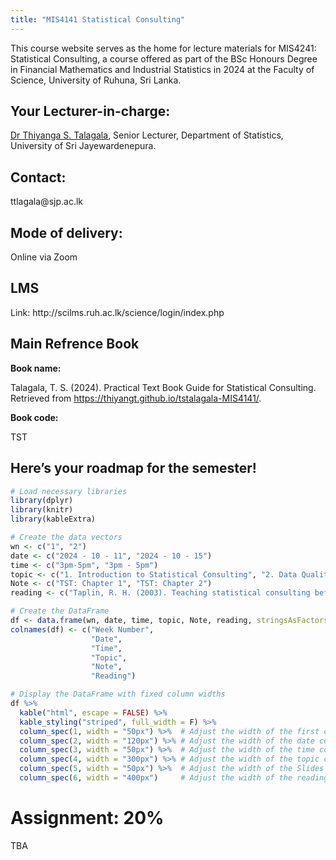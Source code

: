 ```yaml
---
title: "MIS4141 Statistical Consulting"
---
```


This course website serves as the home for lecture materials for MIS4241: Statistical Consulting, a course offered as part of the BSc Honours Degree in Financial Mathematics and Industrial Statistics in 2024 at the Faculty of Science, University of Ruhuna, Sri Lanka.

## Your Lecturer-in-charge:

[Dr Thiyanga S. Talagala](https://thiyanga.netlify.app/), Senior Lecturer, Department of Statistics, University of Sri Jayewardenepura.

## Contact:

ttlagala\@sjp.ac.lk

## Mode of delivery:

Online via Zoom

## LMS

Link: http://scilms.ruh.ac.lk/science/login/index.php

## Main Refrence Book

**Book name:**

Talagala, T. S. (2024). Practical Text Book Guide for Statistical Consulting. Retrieved from <https://thiyangt.github.io/tstalagala-MIS4141/>.

**Book code:**

TST

## Here’s your roadmap for the semester!

```r
# Load necessary libraries
library(dplyr)
library(knitr)
library(kableExtra)

# Create the data vectors
wn <- c("1", "2")
date <- c("2024 - 10 - 11", "2024 - 10 - 15")
time <- c("3pm-5pm", "3pm - 5pm")
topic <- c("1. Introduction to Statistical Consulting", "2. Data Quality Analysis with R")
Note <- c("TST: Chapter 1", "TST: Chapter 2")
reading <- c("Taplin, R. H. (2003). Teaching statistical consulting before statistical methodology. Australian & New Zealand Journal of Statistics, 45(2), 141-152.", "", "[dlookr](https://choonghyunryu.github.io/dlookr/)")

# Create the DataFrame
df <- data.frame(wn, date, time, topic, Note, reading, stringsAsFactors = FALSE)
colnames(df) <- c("Week Number",
                  "Date",
                  "Time",
                  "Topic",
                  "Note",
                  "Reading")

# Display the DataFrame with fixed column widths
df %>%
  kable("html", escape = FALSE) %>%
  kable_styling("striped", full_width = F) %>%
  column_spec(1, width = "50px") %>%  # Adjust the width of the first column
  column_spec(2, width = "120px") %>% # Adjust the width of the date column
  column_spec(3, width = "50px") %>%  # Adjust the width of the time column
  column_spec(4, width = "300px") %>% # Adjust the width of the topic column
  column_spec(5, width = "50px") %>%  # Adjust the width of the Slides column
  column_spec(6, width = "400px")     # Adjust the width of the reading column


```

# Assignment: 20%

TBA
